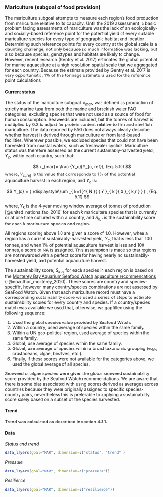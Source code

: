 ### Mariculture (subgoal of food provision)

The mariculture subgoal attempts to measure each region's food production from mariculture relative to its capacity. Until the 2019 assessment, a basic problem facing assessments of mariculture was the lack of an ecologically- and socially-based reference point for the potential yield of every suitable mariculture species for every type of geographic habitat and location. Determining such reference points for every country at the global scale is a daunting challenge, not only because so much information was lacking, but also because species, genotypes and habitats are likely to change. However, recent research (Gentry et al. 2017) estimates the global potential for marine aquaculture at a high resolution spatial scale that we aggregated for each country. Because the estimate provided by Gentry et al. 2017 is very opportunistic, 1% of this tonnage estimate is used for the reference point calculations. 


#### Current status
The status of the mariculture subgoal, $x_{mar}$, was defined as production of strictly marine taxa from both the marine and brackish water FAO categories, excluding species that were not used as a source of food for human consumption. Seaweeds are included, but the tonnes of harvest is multiplied by 0.2 to adjust for protein content relative to fish and shellfish mariculture.  The data reported by FAO does not always clearly describe whether harvest is derived through mariculture or from land-based facilities. Wherever possible, we excluded species that could not have been harvested from coastal waters, such as freshwater cyclids. Mariculture status was therefore assessed as the current sustainably-harvested yield, $Y_{c}$, within each country, such that:

$$
x_{mar}= \frac {Y_c}{Y_{c, ref}},   (Eq. 5.10)
$$
where, $Y_{c,ref}$ is the value that corresponds to 1% of the potential aquaculture harvest in each region, and $Y_c$ is: 

$$
Y_{c}  =  { \displaystyle\sum _{ k=1 }^{ N }{ { Y }_{ k }{ S }_{ k,r } }  } , (Eq. 5.11)
$$


where, $Y_{k}$ is the 4-year moving window average of tonnes of production [@united_nations_fao_2016] for each ${k}$ mariculture species that is currently or at one time cultured within a country, and $S_{k,r}$ is the sustainability score for each $k$ mariculture species and region.

All regions scoring above 1.0 are given a score of 1.0. However, when a region has a current sustainably-harvested yield, $Y_{c}$, that is less than 100 tonnes, and when 1% of potential aquaculture harvest is less and 100 tonnes, a score of NA is assigned. This assumption is made so that regions are not rewarded with a perfect score for having nearly no sustainabily-harvested yield, and potential aquaculture harvest. 

The sustainability score, $S_{k,r}$, for each species in each region is based on the [Monterey Bay Aquarium Seafood Watch](https://www.seafoodwatch.org) [aquaculture recommendations](https://www.seafoodwatch.org/seafood-recommendations/standards-revision) (-@noauthor_monterey_2020). These scores are country and species-specific, however, many country/species combinations are not assessed by SeaFood Watch.  Given that each mariculture record must have a corresponding sustainability score we used a series of steps to estimate sustainability scores for every country and species.  If a country/species match was available we used that, otherwise, we gapfilled using the following sequence:

1. Used the global species value provided by Seafood Watch. 
2. Within a country, used average of species within the same family. 
3. Within a UN geo-political region, used average of species within the same family. 
4. Global, use average of species within the same family. 
5. Global, use average of species within a broad taxonomic grouping (e.g., crustaceans, algae, bivalves, etc.). 
6. Finally, if these scores were not available for the categories above, we used the global average of all species.  

Seaweed or algae species were given the global seaweed sustainability score provided by the Seafood Watch recommendations. We are aware that there is some bias associated with using scores derived as averages across countries because they were originally assigned to specific species-country pairs, nevertheless this is preferable to applying a sustainability score solely based on a subset of the species harvested.


#### Trend
Trend was calculated as described in section 4.3.1.

#### Data
_Status and trend_

```r
data_layers(goal="MAR", dimension=c("status", "trend"))
```

_Pressure_

```r
data_layers(goal="MAR", dimension=c("pressure"))
```

_Resilience_

```r
data_layers(goal="MAR", dimension=c("resilience"))

```
